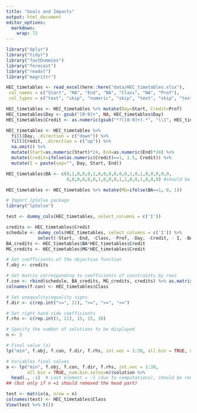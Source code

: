 ```yaml
---
title: "Goals and Impacts"
output: html_document
editor_options: 
  markdown: 
    wrap: 72
---
```


```r
library("dplyr")
library("tidyr")
library("fastDummies")
library("forecast")
library("readxl")
library("magrittr")

HEC_timetables <- read_excel(here::here("data/HEC_timetables.xlsx"), 
 col_names = c("Start", "NA", "End", "NA", "Class", "NA", "Prof"), 
 col_types = c("text", "skip", "numeric", "skip", "text", "skip", "text"))

HEC_timetables <- HEC_timetables %>% mutate(Day=Start, Credit=Prof)
HEC_timetables$Day <- gsub("[0-9]+", NA, HEC_timetables$Day) 
HEC_timetables$Credit <- as.numeric(gsub("*?([0-9]+).*", "\\1", HEC_timetables$Prof)) 

HEC_timetables <- HEC_timetables %>% 
  fill(Day, .direction = c("down")) %>%
  fill(Credit, .direction = c("up")) %>%
  na.omit() %>%
  mutate(Start=as.numeric(Start)*24, End=as.numeric(End)*24) %>%
  mutate(Credit=ifelse(as.numeric(Credit)==1, 1.5, Credit)) %>%
  mutate(I = paste(sep="", Day, Start, End))

HEC_timetables$BA <- c(0,1,0,0,0,1,0,0,0,0,0,0,1,0,1,0,0,0,0,0,
                       0,0,0,0,0,0,1,0,0,0,1,1,0,0,1,0,0,0) #should be checked

HEC_timetables <- HEC_timetables %>% mutate(MG=ifelse(BA==1, 0, 1))
```

```r
# Import lpSolve package
library("lpSolve")

test <- dummy_cols(HEC_timetables, select_columns = c('I'))

credits <- HEC_timetables$Credit
schedule <- dummy_cols(HEC_timetables, select_columns = c('I')) %>% 
            select(-Start, -End, -Class, -Prof, -Day, -Credit, - I, -BA, -MG) %>% t()
BA_credits <- HEC_timetables$BA*HEC_timetables$Credit
MG_credits <- HEC_timetables$MG*HEC_timetables$Credit

# Set coefficients of the objective function
f.obj <- credits

# Set matrix corresponding to coefficients of constraints by rows
f.con <- rbind(schedule, BA_credits, MG_credits, credits) %>% as.matrix()
colnames(f.con) <- HEC_timetables$Class

# Set unequality/equality signs
f.dir <- c(rep.int("<=", 21), ">=", ">=", ">=")

# Set right hand side coefficients
f.rhs <- c(rep.int(1, 21), 15, 15, 30)

# Specify the number of solutions to be displayed
n <- 3

# Final value (z)
lp("min", f.obj, f.con, f.dir, f.rhs, int.vec = 1:38, all.bin = TRUE, num.bin.solns=n)

# Variables final values
a <- lp("min", f.obj, f.con, f.dir, f.rhs, int.vec = 1:38, 
        all.bin = TRUE, num.bin.solns=n)$solution %>% 
  head(., -1)  # Last element = -1 (due to computations), should be removed
## (but only if n =1 should removed the head part)

test <- matrix(a, nrow = n)
colnames(test) <- HEC_timetables$Class
View(test %>% t())
```